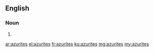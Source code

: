 ==English==

===Noun===
{{head|en|plural}}

# {{plural of|azurite|lang=en|nocat=1}}

[[ar:azurites]]
[[el:azurites]]
[[fr:azurites]]
[[ku:azurites]]
[[mg:azurites]]
[[my:azurites]]